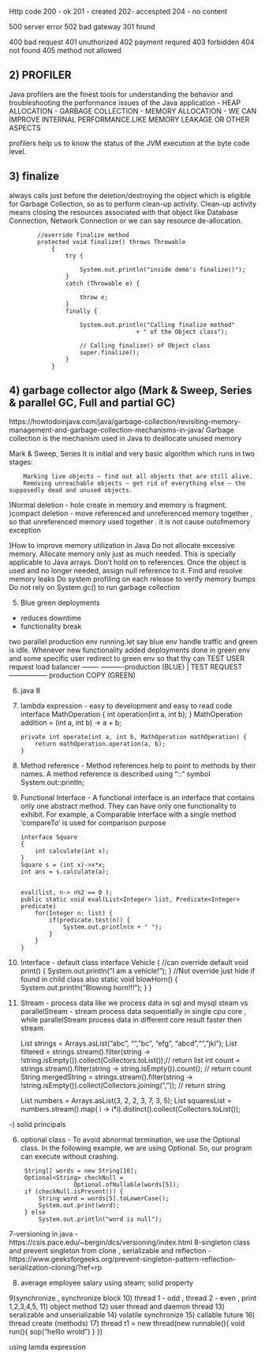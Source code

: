 Http code
200 - ok
201 - created
202- accespted
204 - no content

500 server error
502 bad gateway
301 found

400 bad request
401 unuthorized
402 payment requred
403 forbidden
404 not found
405 method not allowed


2) PROFILER
---------------
Java profilers are the finest tools for understanding the behavior and troubleshooting the performance issues of the Java application
- HEAP ALLOCATION
- GARBAGE COLLECTION
- MEMORY ALLOCATION
- WE CAN IMPROVE INTERNAL PERFORMANCE.LIKE MEMORY LEAKAGE OR OTHER ASPECTS

profilers help us to know the status of the JVM execution at the byte code level.

3) finalize
--------------------
always calls just before the deletion/destroying the object which is eligible for Garbage Collection, so as to perform clean-up activity. Clean-up activity means closing the resources associated with that object like Database Connection, Network Connection or we can say resource de-allocation.

            //override finalize method
            protected void finalize() throws Throwable
                {
                    try {

                        System.out.println("inside demo's finalize()");
                    }
                    catch (Throwable e) {

                        throw e;
                    }
                    finally {

                        System.out.println("Calling finalize method"
                                        + " of the Object class");

                        // Calling finalize() of Object class
                        super.finalize();
                    }
                }

4) garbage collector algo (Mark & Sweep, Series & parallel GC, Full and partial GC)
-----------------------------------------------------------------------------------------------------
https://howtodoinjava.com/java/garbage-collection/revisiting-memory-management-and-garbage-collection-mechanisms-in-java/
Garbage collection is the mechanism used in Java to deallocate unused memory

Mark & Sweep, Series
        It is initial and very basic algorithm which runs in two stages:

        Marking live objects – find out all objects that are still alive.
        Removing unreachable objects – get rid of everything else – the supposedly dead and unused objects.

)Normal deletion - hole create in memory and memory is fragment.
)compact deletion -  move referenced and unreferenced memory together , so that unreferenced memory used together . it is not cause outofmemory exception

)How to improve memory utilization in Java
    Do not allocate excessive memory. Allocate memory only just as much needed. This is specially applicable to Java arrays.
    Don’t hold on to references. Once the object is used and no longer needed, assign null reference to it.
    Find and resolve memory leaks
    Do system profiling on each release to verify memory bumps
    Do not rely on System.gc() to run garbage collection


5) Blue green deployments
-  reduces downtime
-  functionality break

two parallel production env running.let say blue env handle traffic and green is idle.
Whenever new functionality added deployments done in green env and some specific user redirect to green env so that thy can TEST
                     USER request
   load balancer   ------- ----------production (BLUE)
                  |  TEST REQUEST
                   ----------------- production COPY (GREEN)

6) java 8
 1) lambda expression - easy to development and easy to read code
        interface MathOperation {
          int operation(int a, int b);
        }
        MathOperation addition = (int a, int b) -> a + b;

        private int operate(int a, int b, MathOperation mathOperation) {
            return mathOperation.operation(a, b);
        }
 2) Method reference - Method references help to point to methods by their names. A method reference is described using "::" symbol
    System.out::println;

 3) Functional Interface - A functional interface is an interface that contains only one abstract method. They can have only one functionality to exhibit. For example, a Comparable interface with a single method ‘compareTo’ is used for comparison purpose

        interface Square
        {
            int calculate(int x);
        }
        Square s = (int x)->x*x;
        int ans = s.calculate(a);


        eval(list, n-> n%2 == 0 );
        public static void eval(List<Integer> list, Predicate<Integer> predicate)
            for(Integer n: list) {
                if(predicate.test(n)) {
                    System.out.println(n + " ");
                }
            }
        }

4) Interface - default class
       interface Vehicle {
            //can override
            default void print() {
                System.out.println("I am a vehicle!");
            }
            //Not override just hide if found in child class also
            static void blowHorn() {
                System.out.println("Blowing horn!!!");
            }
       }

5) Stream - process data like we process data in sql and mysql
   steam vs parallelStream - stream process data sequentially in single cpu core , while parallelStream process data in different core result faster then stream.

   List<String> strings = Arrays.asList("abc", "", "bc", "efg", "abcd","", "jkl");
   List<String> filtered = strings.stream().filter(string -> !string.isEmpty()).collect(Collectors.toList());// return list
   int count = strings.stream().filter(string -> string.isEmpty()).count(); // return count
   String mergedString = strings.stream().filter(string -> !string.isEmpty()).collect(Collectors.joining(", ")); // return string


   List<Integer> numbers = Arrays.asList(3, 2, 2, 3, 7, 3, 5);
   List<Integer> squaresList = numbers.stream().map( i -> i*i).distinct().collect(Collectors.toList());



-) solid principals

6) optional class - To avoid abnormal termination, we use the Optional class. In the following example, we are using Optional. So, our program can execute without crashing.

        String[] words = new String[10];
        Optional<String> checkNull =
                      Optional.ofNullable(words[5]);
        if (checkNull.isPresent()) {
            String word = words[5].toLowerCase();
            System.out.print(word);
        } else
            System.out.println("word is null");

7-versioning in java - https://csis.pace.edu/~bergin/dcs/versioning/index.html
8-singleton class and prevent singleton from clone , serializable and reflection - https://www.geeksforgeeks.org/prevent-singleton-pattern-reflection-serialization-cloning/?ref=rp

8) average employee salary using steam;
solid property

9)synchronize , synchronize block
10) thread 1 - odd , thread 2 - even ,  print 1,2,3,4,5,
11) object method
12) user thread and daemon thread
13) seralizable and unserializable
14) volatile synchronize
15) callable future
16) thread create (methods)
17) thread t1 = new thread(new runnable(){
  void run(){
      sop("helllo wrold")
  }
})

using lamda expression